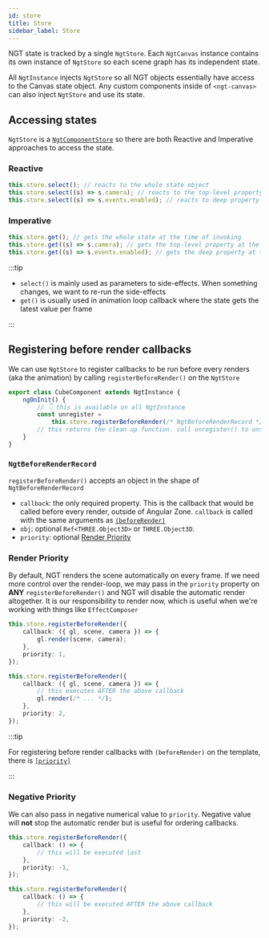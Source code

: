 ```yaml
---
id: store
title: Store
sidebar_label: Store
---
```


NGT state is tracked by a single `NgtStore`. Each `NgtCanvas` instance contains its own instance of `NgtStore` so each scene graph has its independent state.

All `NgtInstance` injects `NgtStore` so all NGT objects essentially have access to the Canvas state object. Any custom components inside of `<ngt-canvas>` can also inject `NgtStore` and use its state.

## Accessing states

`NgtStore` is a [`NgtComponentStore`](./component-store) so there are both Reactive and Imperative approaches to access the state.

### Reactive

```ts
this.store.select(); // reacts to the whole state object
this.store.select((s) => s.camera); // reacts to the top-level property
this.store.select((s) => s.events.enabled); // reacts to deep property
```

### Imperative

```ts
this.store.get(); // gets the whole state at the time of invoking
this.store.get((s) => s.camera); // gets the top-level property at the time of invoking
this.store.get((s) => s.events.enabled); // gets the deep property at the time of invoking
```

:::tip

-   `select()` is mainly used as parameters to side-effects. When something changes, we want to re-run the side-effects
-   `get()` is usually used in animation loop callback where the state gets the latest value per frame

:::

## Registering before render callbacks

We can use `NgtStore` to register callbacks to be run before every renders (aka the animation) by calling `registerBeforeRender()` on the `NgtStore`

```ts
export class CubeComponent extends NgtInstance {
    ngOnInit() {
        // 👇 this is available on all NgtInstance
        const unregister =
            this.store.registerBeforeRender(/* NgtBeforeRenderRecord */);
        // this returns the clean up function. call unregister() to unsubscribe from the animation loop, preventing memory leak
    }
}
```

### `NgtBeforeRenderRecord`

`registerBeforeRender()` accepts an object in the shape of `NgtBeforeRenderRecord`

-   `callback`: the only required property. This is the callback that would be called before every render, outside of Angular Zone. `callback` is called with the same arguments as [`(beforeRender)`](./objects#beforerender-output)
-   `obj`: optional `Ref<THREE.Object3D>` or `THREE.Object3D`.
-   `priority`: optional [Render Priority](#render-priority)

### Render Priority

By default, NGT renders the scene automatically on every frame. If we need more control over the render-loop, we may pass in the `priority` property on **ANY** `registerBeforeRender()` and NGT will disable the automatic render altogether. It is our responsibility to render now, which is useful when we're working with things like `EffectComposer`

```ts
this.store.registerBeforeRender({
    callback: ({ gl, scene, camera }) => {
        gl.render(scene, camera);
    },
    priority: 1,
});

this.store.registerBeforeRender({
    callback: ({ gl, scene, camera }) => {
        // this executes AFTER the above callback
        gl.render(/* ... */);
    },
    priority: 2,
});
```

:::tip

For registering before render callbacks with `(beforeRender)` on the template, there is [`[priority]`](./objects#priority-input)

:::

### Negative Priority

We can also pass in negative numerical value to `priority`. Negative value will **not** stop the automatic render but is useful for ordering callbacks.

```ts
this.store.registerBeforeRender({
    callback: () => {
        // this will be executed last
    },
    priority: -1,
});

this.store.registerBeforeRender({
    callback: () => {
        // this will be executed AFTER the above callback
    },
    priority: -2,
});
```

